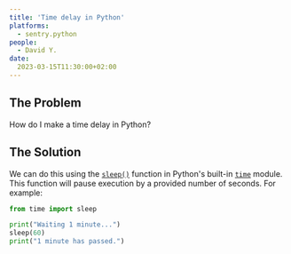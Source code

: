 ```yaml
---
title: 'Time delay in Python'
platforms: 
  - sentry.python
people: 
  - David Y.
date: 
  2023-03-15T11:30:00+02:00
---
```


## The Problem

How do I make a time delay in Python?

## The Solution

We can do this using the [`sleep()`](https://docs.python.org/3/library/time.html#time.sleep) function in Python's built-in [`time`](https://docs.python.org/3/library/time.html) module. This function will pause execution by a provided number of seconds. For example:

```python
from time import sleep

print("Waiting 1 minute...")
sleep(60)
print("1 minute has passed.")
```
